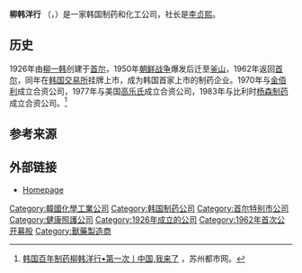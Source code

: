 {{Infobox Korean name
|img=Yuhan Logo (KOR).svg
|hangul=유한양행
|hanja={{linktext|柳|韓|洋|行}}
|rr=Yuhan Yanghaeng
|mr=Yuhan Yanghaeng
}}
'''柳韩洋行''' （{{lang-ko|유한양행}}，{{kse|000100}}）是一家韩国制药和化工公司，社长是[[李贞熙|李贞熙]]。

==历史==
1926年由[[柳一韩|柳一韩]]创建于[[首尔|首尔]]，1950年[[朝鲜战争|朝鲜战争]]爆发后迁至[[釜山|釜山]]，1962年返回[[首尔|首尔]]，同年在[[韩国交易所|韩国交易所]]挂牌上市，成为韩国首家上市的制药企业。1970年与[[金佰利|金佰利]]成立合资公司，1977年与美国[[高乐氏|高乐氏]]成立合资公司，1983年与比利时[[杨森制药|杨森制药]]成立合资公司。<ref>[https://www.szdushi.com.cn/news/202011/1604987847124053.shtml 韩国百年制药柳韩洋行•第一次丨中国,我来了] {{Wayback|url=https://www.szdushi.com.cn/news/202011/1604987847124053.shtml |date=20201123223913 }}，苏州都市网。</ref>

==参考来源==
{{reflist}}

==外部链接==
*[http://chn.yuhan.co.kr/Main/ Homepage] {{Wayback|url=http://chn.yuhan.co.kr/Main/ |date=20201202224530 }}

{{Authority control}}
[[Category:韓國化學工業公司|Category:韓國化學工業公司]]
[[Category:韩国制药公司|Category:韩国制药公司]]
[[Category:首尔特别市公司|Category:首尔特别市公司]]
[[Category:健康照護公司|Category:健康照護公司]]
[[Category:1926年成立的公司|Category:1926年成立的公司]]
[[Category:1962年首次公开募股|Category:1962年首次公开募股]]
[[Category:獸藥製造商|Category:獸藥製造商]]